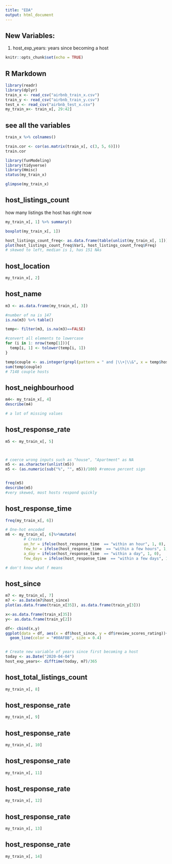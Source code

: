 ```yaml
---
title: "EDA"
output: html_document
---
```

## New Variables:
1. host_exp_years: years since becoming a host

```r
knitr::opts_chunk$set(echo = TRUE)
```

## R Markdown
```r
library(readr)
library(dplyr)
train_x <- read_csv("airbnb_train_x.csv")
train_y <- read_csv("airbnb_train_y.csv")
test_x <- read_csv("airbnb_test_x.csv")
my_train_x<- train_x[, 29:42]
```

## see all the variables

```r
train_x %>% colnames() 
```

```r
train.cor <- cor(as.matrix(train_x[, c(3, 5, 6)]))
train.cor
```

```r
library(funModeling) 
library(tidyverse) 
library(Hmisc)
status(my_train_x)
```

```r
glimpse(my_train_x)
```

## host_listings_count
how many listings the host has right now
```r
my_train_x[, 1] %>% summary()

boxplot(my_train_x[, 1])


```

```r
host_listings_count_freq<- as.data.frame(table(unlist(my_train_x[, 1])))
plot(host_listings_count_freq$Var1, host_listings_count_freq$Freq)
# skewed to left, median is 1, has 151 NAs
```

## host_location
```r
my_train_x[, 2]

```

## host_name 
```r
m3 <- as.data.frame(my_train_x[, 3])

#number of na is 147
is.na(m3) %>% table()

temp<- filter(m3, is.na(m3)==FALSE)

#convert all elements to lowercase
for (i in 1: nrow(temp[1])){
  temp[i, 1] <- tolower(temp[i, 1])
}

temp$couple <- as.integer(grepl(pattern = " and |\\+|\\&", x = temp$host_name))
sum(temp$couple)
# 7148 couple hosts
```

##  host_neighbourhood 
```r
m4<- my_train_x[, 4]
describe(m4)

# a lot of missing values


```

## host_response_rate
```r
m5 <- my_train_x[, 5]



# coerce wrong inputs such as "house", "Apartment" as NA
m5 <- as.character(unlist(m5))
m5 <- (as.numeric(sub("%", "", m5))/100) #remove percent sign


freq(m5)
describe(m5)
#very skewed, most hosts respond quickly
```


## host_response_time 
```r
freq(my_train_x[, 6])

# One-hot encoded
m6 <- my_train_x[, 6]%>%mutate( 
  		# Create 
  		an_hr = ifelse(host_response_time  == "within an hour", 1, 0),
  		few_hr = ifelse(host_response_time  == "within a few hours", 1, 0),
  		a_day = ifelse(host_response_time  == "within a day", 1, 0),
  		few_days = ifelse(host_response_time  == "within a few days", 1, 0))

# don't know what f means
```

## host_since
```r
m7 <- my_train_x[, 7]
m7 <- as.Date(m7$host_since)
plot(as.data.frame(train_x[35]), as.data.frame(train_y[3]))

x<-as.data.frame(train_x[35])
y<- as.data.frame(train_y[2])

df<- cbind(x,y)
ggplot(data = df, aes(x = df$host_since, y = df$review_scores_rating))+
  geom_line(color = "#00AFBB", size = 0.4)


# Create new variable of years since first becoming a host
today <- as.Date("2020-04-04")
host_exp_years<- difftime(today, m7)/365

```

## host_total_listings_count
```r
my_train_x[, 8]

```

## host_response_rate
```r
my_train_x[, 9]

```

## host_response_rate
```r
my_train_x[, 10]

```

## host_response_rate
```r
my_train_x[, 11]
```

## host_response_rate
```r
my_train_x[, 12]
```

## host_response_rate
```r
my_train_x[, 13]
```

## host_response_rate
```r
my_train_x[, 14]
```
